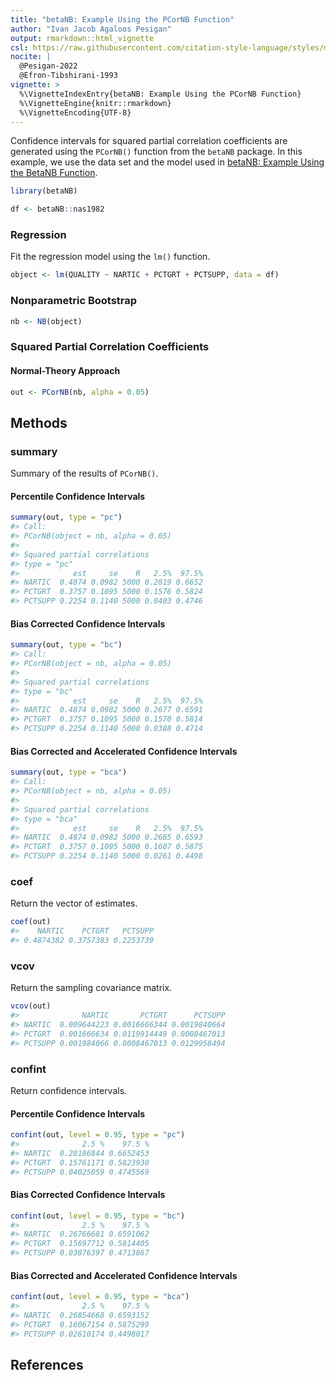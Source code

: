 ```yaml
---
title: "betaNB: Example Using the PCorNB Function"
author: "Ivan Jacob Agaloos Pesigan"
output: rmarkdown::html_vignette
csl: https://raw.githubusercontent.com/citation-style-language/styles/master/apa.csl
nocite: |
  @Pesigan-2022
  @Efron-Tibshirani-1993
vignette: >
  %\VignetteIndexEntry{betaNB: Example Using the PCorNB Function}
  %\VignetteEngine{knitr::rmarkdown}
  %\VignetteEncoding{UTF-8}
---
```




Confidence intervals for
squared partial correlation coefficients
are generated using
the `PCorNB()` function from the `betaNB` package.
In this example,
we use the data set and the model used in
[betaNB: Example Using the BetaNB Function](example-beta-nb.html).


``` r
library(betaNB)
```




``` r
df <- betaNB::nas1982
```

### Regression

Fit the regression model using the `lm()` function.


``` r
object <- lm(QUALITY ~ NARTIC + PCTGRT + PCTSUPP, data = df)
```

### Nonparametric Bootstrap


``` r
nb <- NB(object)
```

### Squared Partial Correlation Coefficients

#### Normal-Theory Approach


``` r
out <- PCorNB(nb, alpha = 0.05)
```

## Methods

### summary

Summary of the results of `PCorNB()`.

#### Percentile Confidence Intervals


``` r
summary(out, type = "pc")
#> Call:
#> PCorNB(object = nb, alpha = 0.05)
#> 
#> Squared partial correlations
#> type = "pc"
#>            est     se    R   2.5%  97.5%
#> NARTIC  0.4874 0.0982 5000 0.2819 0.6652
#> PCTGRT  0.3757 0.1095 5000 0.1576 0.5824
#> PCTSUPP 0.2254 0.1140 5000 0.0403 0.4746
```

#### Bias Corrected Confidence Intervals


``` r
summary(out, type = "bc")
#> Call:
#> PCorNB(object = nb, alpha = 0.05)
#> 
#> Squared partial correlations
#> type = "bc"
#>            est     se    R   2.5%  97.5%
#> NARTIC  0.4874 0.0982 5000 0.2677 0.6591
#> PCTGRT  0.3757 0.1095 5000 0.1570 0.5814
#> PCTSUPP 0.2254 0.1140 5000 0.0388 0.4714
```

#### Bias Corrected and Accelerated Confidence Intervals


``` r
summary(out, type = "bca")
#> Call:
#> PCorNB(object = nb, alpha = 0.05)
#> 
#> Squared partial correlations
#> type = "bca"
#>            est     se    R   2.5%  97.5%
#> NARTIC  0.4874 0.0982 5000 0.2685 0.6593
#> PCTGRT  0.3757 0.1095 5000 0.1607 0.5875
#> PCTSUPP 0.2254 0.1140 5000 0.0261 0.4498
```

### coef

Return the vector of estimates.


``` r
coef(out)
#>    NARTIC    PCTGRT   PCTSUPP 
#> 0.4874382 0.3757383 0.2253739
```

### vcov

Return the sampling covariance matrix.


``` r
vcov(out)
#>              NARTIC       PCTGRT      PCTSUPP
#> NARTIC  0.009644223 0.0016666344 0.0019840664
#> PCTGRT  0.001666634 0.0119914449 0.0008467013
#> PCTSUPP 0.001984066 0.0008467013 0.0129958494
```

### confint

Return confidence intervals.

#### Percentile Confidence Intervals


``` r
confint(out, level = 0.95, type = "pc")
#>              2.5 %    97.5 %
#> NARTIC  0.28186844 0.6652453
#> PCTGRT  0.15761171 0.5823930
#> PCTSUPP 0.04025059 0.4745569
```

#### Bias Corrected Confidence Intervals


``` r
confint(out, level = 0.95, type = "bc")
#>              2.5 %    97.5 %
#> NARTIC  0.26766681 0.6591062
#> PCTGRT  0.15697712 0.5814405
#> PCTSUPP 0.03876397 0.4713867
```

#### Bias Corrected and Accelerated Confidence Intervals


``` r
confint(out, level = 0.95, type = "bca")
#>              2.5 %    97.5 %
#> NARTIC  0.26854668 0.6593152
#> PCTGRT  0.16067154 0.5875299
#> PCTSUPP 0.02610174 0.4498017
```

## References
